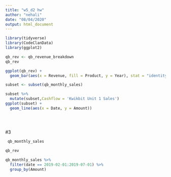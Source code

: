 ```yaml
---
title: "w5_d2 hw"
author: "nehali"
date: "08/04/2020"
output: html_document
---
```


```r
library(tidyverse)
library(CodeClanData)
library(ggplot2)
```

```r
qb_rev <- qb_revenue_breakdown
qb_rev
```

```r
ggplot(qb_rev) +
  geom_bar(aes(x = Revenue, fill = Product, y = Year), stat = "identity") 

```

```r
subset <- subset(qb_monthly_sales)
```

```r
subset %>%
  mutate(subset,Cashflow = 'Kwikbit Unit 1 Sales') 
ggplot(subset) +
  geom_line(aes(x = Date, y = Amount)) 
    
              
  
```

#3

```r
 qb_monthly_sales
```

```r
qb_rev
```

```r
qb_monthly_sales %>%
  filter(date == 2019-02-01:2019-07-01) %>%
  group_by(Amount)

```


